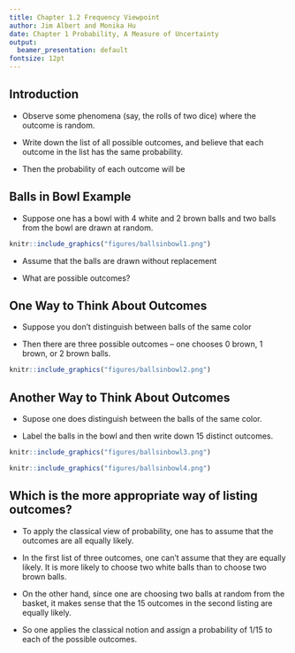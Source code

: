 ```yaml
---
title: Chapter 1.2 Frequency Viewpoint
author: Jim Albert and Monika Hu
date: Chapter 1 Probability, A Measure of Uncertainty
output: 
  beamer_presentation: default
fontsize: 12pt
---
```


## Introduction

- Observe some phenomena (say, the rolls of two dice) where the outcome is random. 

- Write down the list of all possible outcomes, and believe that each outcome in the list has the same probability.  

- Then the probability of each outcome will be

\begin{equation}
Prob({\rm Outcome}) = \frac{1}{{\rm Number of outcomes}}.
\end{equation}
 
## Balls in Bowl Example

- Suppose one has a bowl with 4 white and 2 brown balls  and two balls from the bowl are drawn at random.

```r
knitr::include_graphics("figures/ballsinbowl1.png")
```

- Assume that the balls are drawn without replacement

- What are possible outcomes? 


## One Way to Think About Outcomes

- Suppose you don't distinguish between balls of the same color

- Then there are three possible outcomes  --  one chooses 0 brown, 1 brown, or 2 brown balls.

```r
knitr::include_graphics("figures/ballsinbowl2.png")
```
 
## Another Way to Think About Outcomes

- Supose one does distinguish between the balls of the same color.

- Label the balls in the bowl and then write down 15 distinct outcomes.

```r
knitr::include_graphics("figures/ballsinbowl3.png")
```


```r
knitr::include_graphics("figures/ballsinbowl4.png")
```


## Which is the more appropriate way of listing outcomes?

- To apply the classical view of probability, one has to assume that the outcomes are all equally likely. 

- In the first list of three outcomes, one can't assume that they are equally likely.  It is more likely to choose two white balls than to choose two brown balls.  

- On the other hand, since one are choosing two balls at random from the basket, it makes sense that the 15 outcomes in the second listing are equally likely.  

- So one applies the classical notion and assign a probability of 1/15 to each of the possible outcomes. 



